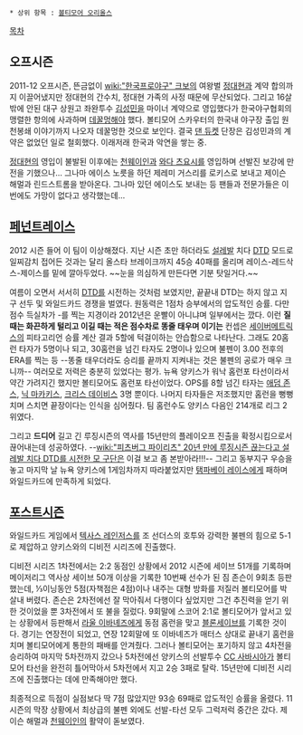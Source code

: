  * 상위 항목 : [[볼티모어 오리올스]]

[[목차]]

== 오프시즌 ==
2011-12 오프시즌, 뜬금없이 [[wiki:"한국프로야구" 크보]]의 여왕벌 [[정대현]]과 계약 합의까지 이끌어냈지만 정대현의 간수치, 정대현 가족의 사정 때문에 무산되었다. 그리고 16살 밖에 안된 대구 상원고 좌완투수 [[김성민]]을 마이너 계약으로 영입했다가 한국야구협회의 맹렬한 항의에 사과하며 [[데꿀멍]]해야 했다. 볼티모어 스카우터의 한국내 야구장 출입 원천봉쇄 이야기까지 나오자 데꿀멍한 것으로 보인다. 결국 [[댄 듀켓]] 단장은 김성민과의 계약은 없었던 일로 철회했다. 이래저래 한국과 악연을 쌓는 중.

[[정대현]]의 영입이 불발된 이후에는 [[천웨이인]]과 [[와다 츠요시]]를 영입하며 선발진 보강에 만전을 기했으나... 그나마 에이스 노릇을 하던 제레미 거스리를 로키스로 보내고 제이슨 해멀과 린드스트롬을 받아온다. 그나마 있던 에이스도 보내는 등 팬들과 전문가들은 이번에도 가망이 없다고 생각했는데... 

== [[페넌트레이스]] ==
2012 시즌 들어 이 팀이 이상해졌다. 지난 시즌 초만 하더라도 [[설레발]] 치다 [[DTD]] 모드로 일찌감치 접어든 것과는 달리 올스타 브레이크까지 45승 40패를 올리며 레이스-레드삭스-제이스를 밑에 깔아두었다. ~~눈을 의심하게 만든다면 기분 탓일거다.~~ 

여름이 오면서 서서히 [[DTD]]를 시전하는 것처럼 보였지만, 끝끝내 DTD는 하지 않고 지구 선두 및 와일드카드 경쟁을 벌였다. 원동력은 1점차 승부에서의 압도적인 승률. 다만 점수 득실차가 -를 찍는 지경이라 2012년은 운빨이 아니냐며 일부에서는 깠다. 이런 '''질 때는 화끈하게 털리고 이길 때는 적은 점수차로 똥줄 태우며 이기는''' 컨셉은 [[세이버메트릭스]]의 피타고리언 승률 계산 결과 5할에 턱걸이하는 안습함으로 나타난다. 그래도 20홈런 타자가 5명이나 되고, 30홈런을 넘긴 타자도 2명이나 있으며 불펜이 3.00 전후의 ERA를 찍는 등 --똥줄 태우더라도 승리를 끝까지 지켜내는 것은 불펜의 공로가 매우 크니까-- 여러모로 저력은 충분히 있었다는 평가. 뉴욕 양키스가 워낙 홈런포 타선이라서 약간 가려지긴 했지만 볼티모어도 홈런포 타선이었다. OPS를 8할 넘긴 타자는 [[애덤 존스]], [[닉 마카키스]], [[크리스 데이비스]] 3명 뿐이다. 나머지 타자들은 저조했지만 홈런을 뻥뻥치며 스치면 끝장이다는 인식을 심어줬다. 팀 홈런수도 양키스 다음인 214개로 리그 2위였다.

그리고 '''드디어''' 길고 긴 루징시즌의 역사를 15년만의 플레이오프 진출을 확정시킴으로서 끊어내는데 성공하였다. --[[wiki:"피츠버그 파이리츠" 20년 만에 루징시즌 끊는다고 설레발 치다 DTD를 시전한 모 구단]]은 이걸 보고 좀 본받아라!!!-- 그리고 동부지구 우승을 놓고 마지막 날 뉴욕 양키스에 1게임차까지 따라붙었지만 [[탬파베이 레이스]]에게 패하며 와일드카드에 만족하게 되었다. 

== [[포스트시즌]] ==
와일드카드 게임에서 [[텍사스 레인저스]]를 조 선더스의 호투와 강력한 불펜의 힘으로 5-1로 제압하고 양키스와의 디비전 시리즈에 진출했다. 

디비전 시리즈 1차전에서는 2:2 동점인 상황에서 2012 시즌에 세이브 51개를 기록하며 메이저리그 역사상 세이브 50개 이상을 기록한 10번째 선수가 된 짐 존슨이 9회초 등판했는데, ⅓이닝동안 5점(자책점은 4점)이나 내주는 대형 방화를 저질러 볼티모어를 박살내 버렸다. 존슨은 2차전에선 잘 막아줘서 다행이다 싶었지만 그건 추진력을 얻기 위한 것이었을 뿐 3차전에서 또 불을 질렀다. 9회말에 스코어 2:1로 볼티모어가 앞서고 있는 상황에서 등판해서 [[라울 이바녜즈]]에게 동점 홈런을 맞고 [[블론세이브]]를 기록한 것이다. 경기는 연장전이 되었고, 연장 12회말에 또 이바녜즈가 매터스 상대로 끝내기 홈런을 치며 볼티모어에게 통한의 패배를 안겨줬다. 그러나 볼티모어는 포기하지 않고 4차전을 승리하여 마지막 5차전까지 갔으나 5차전에선 양키스의 선발투수 [[CC 사바시아]]가 볼티모어 타선을 완전히 틀어막아서 5차전에서 지고 2승 3패로 탈락. 15년만에 디비전 시리즈에 진출했다는 데에 만족해야만 했다.

최종적으로 득점이 실점보다 딱 7점 많았지만 93승 69패로 압도적인 승률을 올렸다. 11시즌의 막장 상황에서 최상급의 불펜 외에도 선발-타선 모두 그럭저럭 중간은 갔다. 제이슨 해멀과 [[천웨이인]]의 활약이 돋보였다.

